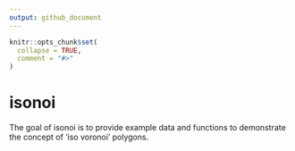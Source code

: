 ```yaml
---
output: github_document
---
```


<!-- README.md is generated from README.Rmd. Please edit that file -->

```r
knitr::opts_chunk$set(
  collapse = TRUE,
  comment = "#>"
)
```

# isonoi

<!-- badges: start -->
<!-- badges: end -->

The goal of isonoi is to provide example data and functions to demonstrate the concept of 'iso voronoi' polygons.

